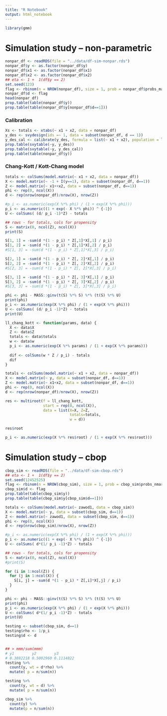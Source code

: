 ```yaml
---
title: "R Notebook"
output: html_notebook
---
```


```r
library(gmm)
```

# Simulation study -- non-parametric 

```r
nonpar_df <- readRDS(file = "../data/df-sim-nonpar.rds")
nonpar_df$y <- as.factor(nonpar_df$y)
nonpar_df$x1 <- as.factor(nonpar_df$x1)
nonpar_df$x2 <- as.factor(nonpar_df$x2)
## eta <- 1 +  1(df$y == 2)
set.seed(123)
flag <- rbinom(n = NROW(nonpar_df), size = 1, prob = nonpar_df$probs_mar) 
nonpar_df$d <- flag
head(nonpar_df)
prop.table(table(nonpar_df$y))
prop.table(table(nonpar_df$y[nonpar_df$d==1]))
```

### Calibration

```r
Xs <- totals <- xtabs(~ x1 + x2, data = nonpar_df)
y_des <- svydesign(ids =~ 1, data = subset(nonpar_df, d == 1))
y_des_cal <- calibrate(y_des, formula = list(~ x1 + x2), population = list(Xs))
prop.table(svytable(~y, y_des))
prop.table(svytable(~y, y_des_cal))
prop.table(table(nonpar_df$y))
```

### Chang-Kott / Kott-Chang model

```r
totals <- colSums(model.matrix(~ x1 + x2, data = nonpar_df))
X <- model.matrix(~ -1 + I(y==1), data = subset(nonpar_df, d==1))
Z <- model.matrix(~ x1++x2, data = subset(nonpar_df, d==1))
phi <- rep(0, ncol(X))
d <- rep(nrow(nonpar_df)/nrow(X), nrow(Z))

#p_i <- as.numeric(exp(X %*% phi) / (1 + exp(X %*% phi)))
p_i <- as.numeric((1 + exp(- X %*% phi)) ^ {-1})
U <- colSums( (d/ p_i -1)*Z) - totals

## rows - for totals, cols for propensity
S <- matrix(0, ncol(Z), ncol(X))
print(S)

S[1, 1] = -sum(d *(1 - p_i) * Z[,1]*X[,1] / p_i)
S[1, 2] = -sum(d *(1 - p_i) * Z[,1]*X[,2] / p_i)
#S[1, 3] = -sum(d *(1 - p_i) * Z[,1]*X[,3] / p_i)

S[2, 1] = -sum(d *(1 - p_i) * Z[, 2]*X[,1] / p_i)
S[2, 2] = -sum(d *(1 - p_i) * Z[, 2]*X[,2] / p_i)
#S[2, 3] = -sum(d *(1 - p_i) * Z[, 2]*X[,3] / p_i)

S[3, 1] = -sum(d *(1 - p_i) * Z[, 3]*X[,1] / p_i)
S[3, 2] = -sum(d *(1 - p_i) * Z[, 3]*X[,2] / p_i)
#S[3, 3] = -sum(d *(1 - p_i) * Z[, 3]*X[,3] / p_i)

phi <- phi - MASS::ginv(t(S) %*% S) %*% (t(S) %*% U)
print(phi)
p_i <- as.numeric(exp(X %*% phi) / (1 + exp(X %*% phi)))
U <- colSums( (d/ p_i -1)*Z) - totals
print(U)

```

```r
ll_chang_kott <- function(params, data) {
  X <- data$X
  Z <- data$Z
  totals <- data$totals
  w <- data$w
  p_i <- as.numeric(exp(X %*% params) / (1 + exp(X %*% params)))
 
  dif <- colSums(w * Z / p_i) - totals
  dif
}

```

```r
totals <- colSums(model.matrix(~ x1 + x2, data = nonpar_df))
X <- model.matrix(~ y, data = subset(nonpar_df, d==1))
Z <- model.matrix(~ x1+x2, data = subset(nonpar_df, d==1))
phi <- rep(0, ncol(X))
d <- rep(nrow(nonpar_df)/nrow(X), nrow(Z))

res <- multiroot(f = ll_chang_kott, 
                 start = rep(0, ncol(X)), 
                 data = list(X=X, Z=Z,
                             totals=totals,
                             w = d))

res$root

p_i <- as.numeric(exp(X %*% res$root) / (1 + exp(X %*% res$root)))

```

# Simulation study -- cbop

```r
cbop_sim <- readRDS(file = "../data/df-sim-cbop.rds")
## eta <- 1 +  1(df$y == 2)
set.seed(12452525)
flag <- rbinom(n = NROW(cbop_sim), size = 1, prob = cbop_sim$probs_nmar_13) 
cbop_sim$d <- flag
prop.table(table(cbop_sim$y))
prop.table(table(cbop_sim$y[cbop_sim$d==1]))
```

```r
totals <- colSums(model.matrix(~ zawod1, data = cbop_sim))
X <- model.matrix(~ y, data = subset(cbop_sim, d==1))
Z <- model.matrix(~ zawod1, data = subset(cbop_sim, d==1))
phi <- rep(0, ncol(X))
d <- rep(nrow(cbop_sim)/nrow(X), nrow(Z))

#p_i <- as.numeric(exp(X %*% phi) / (1 + exp(X %*% phi)))
p_i <- as.numeric((1 + exp(- X %*% phi)) ^ {-1})
U <- colSums( d*(1/ p_i -1)*Z) - totals

## rows - for totals, cols for propensity
S <- matrix(0, ncol(Z), ncol(X))
#print(S)

for (i in 1:ncol(Z)) {
  for (j in 1:ncol(X)) {
    S[i, j] = -sum(d *(1 - p_i) * Z[,i]*X[,j] / p_i)
  }
}

phi <- phi - MASS::ginv(t(S) %*% S) %*% (t(S) %*% U)
print(phi)
p_i <- as.numeric(exp(X %*% phi) / (1 + exp(X %*% phi)))
U <- colSums( d*(1/ p_i -1)*Z) - totals
print(U)

testing <- subset(cbop_sim, d==1)
testing$rho <- 1/p_i
testing$d <- d


## > mmm/sum(mmm)
# y1        y2        y3 
# 0.3882218 0.5002960 0.1114822 
testing %>%
  count(y, wt = d*rho) %>%
  mutate( p = n/sum(n))

testing %>%
  count(y, wt = d) %>%
  mutate( p = n/sum(n))

cbop_sim %>%
  count(y) %>%
  mutate(p = n/sum(n))
```

